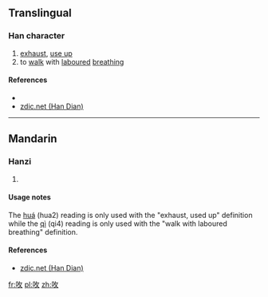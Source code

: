 ==Translingual==

===Han character===
{{Han char|rn=30|rad=口|as=04|sn=7|four=|canj=口人大 (ROK)|ids=⿰[[口]][[攵]]}}

# [[exhaust]], [[use up]]
# to [[walk]] with [[labour]]ed [[breathing]]

====References====
* {{Han ref|kx=0181.191|hdz=10590.031|uh=545A|ud=21594}}
*[http://www.zdic.net/z/16/js/545A.htm zdic.net (Han Dian)]

----

==Mandarin==

===Hanzi===
{{cmn-hanzi|pin= [[huá]] ([[hua2]]), [[qì]] ([[qi4]])|wg=hua<sup>2</sup>, ch'i<sup>4</sup>}}

# {{defn|lang=cmn|sort=口04}}

====Usage notes====
The [[huá]] (hua2) reading is only used with the "exhaust, used up" definition while the [[qì]] (qi4) reading is only used with the "walk with laboured breathing" definition.

====References====
*[http://www.zdic.net/z/16/js/545A.htm zdic.net (Han Dian)]

[[fr:呚]]
[[pl:呚]]
[[zh:呚]]